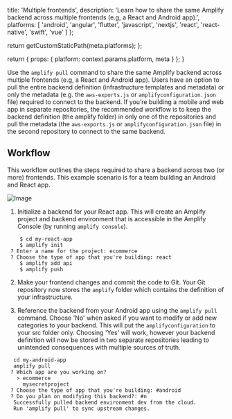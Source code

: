                   
  title: 'Multiple frontends',
  description: 'Learn how to share the same Amplify backend across multiple frontends (e.g, a React and Android app).',
  platforms: [
                'android',
                'angular',
                'flutter',
                'javascript',
                'nextjs',
                'react',
                'react-native',
                'swift',
                'vue'
              ]
};

  return getCustomStaticPath(meta.platforms);
};

  return {
    props: {
      platform: context.params.platform,
      meta
    }
  };
}
          

Use the `amplify pull` command to share the same Amplify backend across multiple frontends (e.g, a React and Android app). Users have an option to pull the entire backend definition (infrastructure templates and metadata) or only the metadata (e.g. the `aws-exports.js` or `amplifyconfiguration.json` file) required to connect to the backend. If you’re building a mobile and web app in separate repositories, the recommended workflow is to keep the backend definition (the amplify folder) in only one of the repositories and pull the metadata (the `aws-exports.js` or `amplifyconfiguration.json` file) in the second repository to connect to the same backend.

## Workflow

This workflow outlines the steps required to share a backend across two (or more) frontends. This example scenario is for a team building an Android and React app.

![Image](/images/multiple-frontends.png)

1. Initialize a backend for your React app. This will create an Amplify project and backend environment that is accessible in the Amplify Console (by running `amplify console`).

 ```console
     $ cd my-react-app
     $ amplify init
  ? Enter a name for the project: ecommerce
  ? Choose the type of app that you're building: react
     $ amplify add api
     $ amplify push
 ```

2. Make your frontend changes and commit the code to Git. Your Git repository now stores the `amplify` folder which contains the definition of your infrastructure.

3. Reference the backend from your Android app using the `amplify pull` command. Choose 'No' when asked if you want to modify or add new categories to your backend. This will put the `amplifyconfiguration` to your src folder only. Choosing 'Yes' will work, however your backend definition will now be stored in two separate repositories leading to unintended consequences with multiple sources of truth.

 ```console
   cd my-android-app
   amplify pull
  ? Which app are you working on?
    > ecommerce
      mysecretproject
  ? Choose the type of app that you're building: #android
  ? Do you plan on modifying this backend?: #n
   Successfully pulled backend environment dev from the cloud.
   Run 'amplify pull' to sync upstream changes.
 ```
